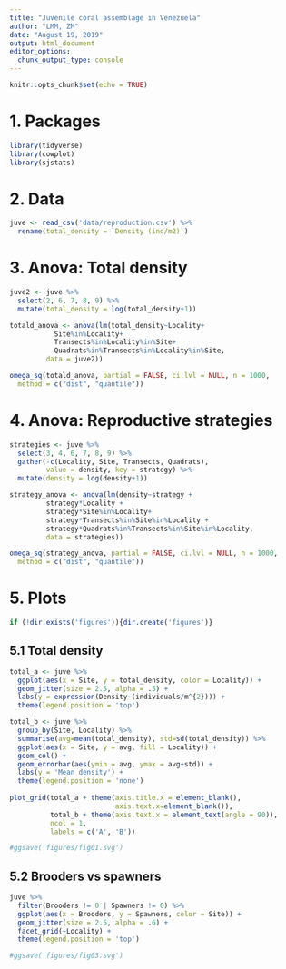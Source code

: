 ```yaml
---
title: "Juvenile coral assemblage in Venezuela"
author: "LMM, ZM"
date: "August 19, 2019"
output: html_document
editor_options: 
  chunk_output_type: console
---
```


```r
knitr::opts_chunk$set(echo = TRUE)
```

# 1. Packages

```r
library(tidyverse)
library(cowplot)
library(sjstats)
```

# 2. Data

```r
juve <- read_csv('data/reproduction.csv') %>% 
  rename(total_density = `Density (ind/m2)`)
```

# 3. Anova: Total density

```r
juve2 <- juve %>% 
  select(2, 6, 7, 8, 9) %>% 
  mutate(total_density = log(total_density+1))
```

```r
totald_anova <- anova(lm(total_density~Locality+
           Site%in%Locality+
           Transects%in%Locality%in%Site+
           Quadrats%in%Transects%in%Locality%in%Site, 
         data = juve2))
```

```r
omega_sq(totald_anova, partial = FALSE, ci.lvl = NULL, n = 1000,
  method = c("dist", "quantile"))
```


# 4. Anova: Reproductive strategies

```r
strategies <- juve %>% 
  select(3, 4, 6, 7, 8, 9) %>% 
  gather(-c(Locality, Site, Transects, Quadrats), 
         value = density, key = strategy) %>% 
  mutate(density = log(density+1))
```

```r
strategy_anova <- anova(lm(density~strategy +
         strategy*Locality +
         strategy*Site%in%Locality+
         strategy*Transects%in%Site%in%Locality +
         strategy*Quadrats%in%Transects%in%Site%in%Locality,
         data = strategies))
```

```r
omega_sq(strategy_anova, partial = FALSE, ci.lvl = NULL, n = 1000,
  method = c("dist", "quantile"))
```
# 5. Plots

```r
if (!dir.exists('figures')){dir.create('figures')}
```

## 5.1 Total density

```r
total_a <- juve %>%
  ggplot(aes(x = Site, y = total_density, color = Locality)) +
  geom_jitter(size = 2.5, alpha = .5) +
  labs(y = expression(Density~(individuals/m^{2}))) +
  theme(legend.position = 'top')

total_b <- juve %>%
  group_by(Site, Locality) %>%
  summarise(avg=mean(total_density), std=sd(total_density)) %>% 
  ggplot(aes(x = Site, y = avg, fill = Locality)) +
  geom_col() +
  geom_errorbar(aes(ymin = avg, ymax = avg+std)) +
  labs(y = 'Mean density') +
  theme(legend.position = 'none')
  
plot_grid(total_a + theme(axis.title.x = element_blank(),
                          axis.text.x=element_blank()), 
          total_b + theme(axis.text.x = element_text(angle = 90)), 
          ncol = 1,
          labels = c('A', 'B'))

#ggsave('figures/fig01.svg')
```

## 5.2 Brooders vs spawners

```r
juve %>%
  filter(Brooders != 0 | Spawners != 0) %>% 
  ggplot(aes(x = Brooders, y = Spawners, color = Site)) +
  geom_jitter(size = 2.5, alpha = .6) +
  facet_grid(~Locality) +
  theme(legend.position = 'top')

#ggsave('figures/fig03.svg')
```


